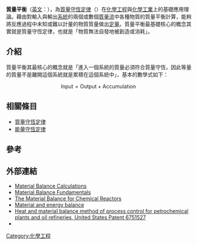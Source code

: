 '''質量平衡'''（[[英文|英文]]：{{lang|en|Material Balance}}），為[[質量守恆定律|質量守恆定律]]（{{lang|en|Conservation of mass}}）在[[化學工程|化學工程]]與[[化學工業|化學工業]]上的基礎應用理論。藉由對輸入與輸出[[系統|系統]]的兩個或數個[[質量流|質量流]]中各種物質的質量平衡計算，能夠將反應過程中未知或難以計量的物質質量做出[[定量|定量]]。質量平衡最基礎核心的概念其實就是質量守恆定律，也就是「物質無法自發地被創造或消耗」。

== 介紹 ==
質量平衡其最核心的概念就是「進入一個系統的質量必須符合質量守恆，因此等量的質量不是離開這個系統就是累積在這個系統中」，基本的數學式如下：
<div align="center"><math> \mathrm{Input} = \mathrm{Output} + \mathrm{Accumulation} \, </math></div>

== 相關條目 ==
* [[質量守恆定律|質量守恆定律]]
* [[能量守恆定律|能量守恆定律]]

== 參考 ==
{{reflist}}

== 外部連結 ==
* [https://web.archive.org/web/20100331215450/http://www.eng.uwaterloo.ca/~che100/chapt4_BALANCES.ppt Material Balance Calculations]
* [https://web.archive.org/web/20090823183411/http://www.ncat.edu/~chemeng/WORD%20docs/CHEN%20200/C200-f07-L07.doc Material Balance Fundamentals]
* [http://jbrwww.che.wisc.edu/~jbraw/chemreacfun/ch4/slides-matbal.pdf The Material Balance for Chemical Reactors]{{Wayback|url=http://jbrwww.che.wisc.edu/~jbraw/chemreacfun/ch4/slides-matbal.pdf |date=20050321204345 }}
* [http://www.em-ea.org/Guide%20Books/Book-1/1.4%20MATERIAL%20%20AND%20ENERGY%20BALANCE.pdf Material and energy balance]{{Wayback|url=http://www.em-ea.org/Guide%20Books/Book-1/1.4%20MATERIAL%20%20AND%20ENERGY%20BALANCE.pdf |date=20060515185842 }}
* [http://www.freepatentsonline.com/6751527.html Heat and material balance method of process control for petrochemical plants and oil refineries, United States Patent 6751527]
* {{cite book | last = Morris | first = Arthur E. | last2 = Geiger | first2 = Gordon | last3 = Fine | first3 = H. Alan | title = Handbook on Material and Energy Balance Calculations in Material Processing | url = http://www.wiley.com/WileyCDA/WileyTitle/productCd-1118065654.html | edition = 3rd | year = 2011 | isbn = 978-1-118-06565-5 | publisher = [[John_Wiley_&_Sons|Wiley]] }}

{{化學工程}}

[[Category:化學工程|Category:化學工程]]